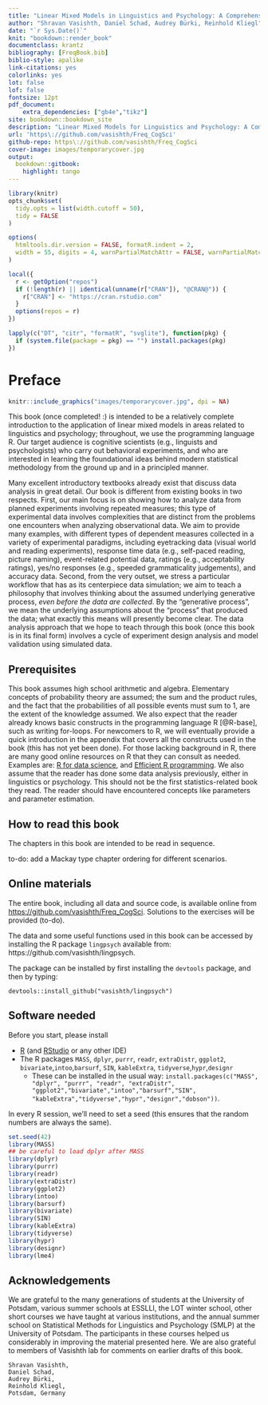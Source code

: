 ```yaml
--- 
title: "Linear Mixed Models in Linguistics and Psychology: A Comprehensive Introduction"
author: "Shravan Vasishth, Daniel Schad, Audrey Bürki, Reinhold Kliegl"
date: "`r Sys.Date()`"
knit: "bookdown::render_book"
documentclass: krantz
bibliography: [FreqBook.bib]
biblio-style: apalike
link-citations: yes
colorlinks: yes
lot: false
lof: false
fontsize: 12pt
pdf_document:
    extra_dependencies: ["gb4e","tikz"]
site: bookdown::bookdown_site
description: "Linear Mixed Models for Linguistics and Psychology: A Comprehensive Introduction"
url: 'https\://github.com/vasishth/Freq_CogSci'
github-repo: https\://github.com/vasishth/Freq_CogSci
cover-image: images/temporarycover.jpg
output:
  bookdown::gitbook:
    highlight: tango
---
```


```r
library(knitr)
opts_chunk$set(
  tidy.opts = list(width.cutoff = 50),
  tidy = FALSE
)

options(
  htmltools.dir.version = FALSE, formatR.indent = 2,
  width = 55, digits = 4, warnPartialMatchAttr = FALSE, warnPartialMatchDollar = FALSE
)

local({
  r <- getOption("repos")
  if (!length(r) || identical(unname(r["CRAN"]), "@CRAN@")) {
    r["CRAN"] <- "https://cran.rstudio.com"
  }
  options(repos = r)
})

lapply(c("DT", "citr", "formatR", "svglite"), function(pkg) {
  if (system.file(package = pkg) == "") install.packages(pkg)
})
```

# Preface {-}

```r
knitr::include_graphics("images/temporarycover.jpg", dpi = NA)
```

This book (once completed! :) is intended to be a relatively complete introduction to the application of linear mixed models in areas related to linguistics and psychology; throughout, we use the programming language R. Our target audience is cognitive scientists (e.g., linguists and psychologists) who carry out behavioral experiments, and who are interested in learning the foundational ideas behind modern statistical methodology from the ground up and in a principled manner. 

Many excellent introductory textbooks already exist that discuss data analysis in great detail. Our book is different from existing books in two respects. First, our main focus is on showing how to analyze data from planned experiments involving repeated measures; this type of experimental data involves complexities that are distinct from the problems one encounters when analyzing observational data. We aim to provide many examples, with different types of dependent measures collected in a variety of experimental paradigms, including 
eyetracking data (visual world and reading experiments), response time data (e.g., self-paced reading, picture naming), event-related potential data, ratings (e.g., acceptability ratings), yes/no responses (e.g., speeded grammaticality judgements), and accuracy data.  Second, from the very outset, we stress a particular workflow that has as its centerpiece data simulation; we aim to teach a philosophy that involves thinking about the assumed underlying generative process, *even before the data are collected*. By the "generative process", we mean the underlying assumptions about the "process" that produced the data; what exactly this means will presently become clear. 
The data analysis approach that we hope to teach through this book (once this book is in its final form) involves a cycle of experiment design analysis and model validation using simulated data.     

## Prerequisites {-}

This book assumes high school arithmetic and algebra. Elementary concepts of probability theory are assumed; the sum and the  product rules, and the fact that  the probabilities of all possible events must sum to 1, are the extent of the knowledge assumed.  We also expect that the reader already knows basic constructs in the programming language R [@R-base], such as writing for-loops. For newcomers to R, we will eventually provide a quick introduction in the appendix that covers all the constructs used in the book (this has not yet been done). For those lacking background in R, there are many good online resources on R that they can consult as needed. Examples are: [R for data science](https://r4ds.had.co.nz/), and [Efficient R programming](https://csgillespie.github.io/efficientR/). We also assume that the reader has done some data analysis previously, either in linguistics or psychology. This should not be the first statistics-related book they read. The reader should have encountered concepts like parameters and parameter estimation.

## How to read this book {-}

The chapters in this book are intended to be read in sequence.   

to-do: add a Mackay type chapter ordering for different scenarios.

## Online materials {-}

The entire book, including all data and source code, is available online from [https://github.com/vasishth/Freq\_CogSci](https://github.com/vasishth/Freq_CogSci). Solutions to the exercises will be provided (to-do).

The data and some useful functions used in this book can be accessed by installing the R package `lingpsych` available from: https://github.com/vasishth/lingpsych.

The package can be installed by first installing the `devtools` package, and then by typing:

`devtools::install_github("vasishth/lingpsych")`

## Software needed {-}

Before you start, please install

  - [R](https://cran.r-project.org/) (and [RStudio](https://www.rstudio.com/) or any other IDE)
  - The R packages `MASS`, `dplyr`, `purrr`, `readr`, `extraDistr`, `ggplot2`, `bivariate`,`intoo`,`barsurf`, `SIN`, `kableExtra`, `tidyverse`,`hypr`,`designr`
    - These can be installed in the usual way: `install.packages(c("MASS", "dplyr", "purrr", "readr", "extraDistr", "ggplot2","bivariate","intoo","barsurf","SIN",
    "kableExtra","tidyverse","hypr","designr","dobson"))`. 

In every R session, we'll need to set a seed (this ensures that the random numbers are always the same). 

```r
set.seed(42)
library(MASS)
## be careful to load dplyr after MASS
library(dplyr)
library(purrr)
library(readr)
library(extraDistr)
library(ggplot2)
library(intoo)
library(barsurf)
library(bivariate)
library(SIN)
library(kableExtra)
library(tidyverse)
library(hypr)
library(designr)
library(lme4)
```


## Acknowledgements {-}

We are grateful to the many generations of students at the University of Potsdam, various summer schools at ESSLLI, the LOT winter school, other short courses we have taught at various institutions, and the annual summer school on Statistical Methods for Linguistics and Psychology (SMLP) at the University of Potsdam. The participants in these courses helped us considerably in improving the material presented here. We are also grateful to members of Vasishth lab for comments on earlier drafts of this book. 


```block2
Shravan Vasishth, 
Daniel Schad, 
Audrey Bürki,
Reinhold Kliegl, 
Potsdam, Germany
```
